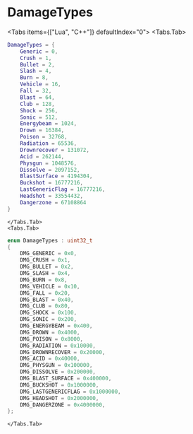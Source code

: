 
# DamageTypes

<Tabs items={["Lua", "C++"]} defaultIndex="0">
    <Tabs.Tab>
```lua
DamageTypes = {
    Generic = 0,
    Crush = 1,
    Bullet = 2,
    Slash = 4,
    Burn = 8,
    Vehicle = 16,
    Fall = 32,
    Blast = 64,
    Club = 128,
    Shock = 256,
    Sonic = 512,
    Energybeam = 1024,
    Drown = 16384,
    Poison = 32768,
    Radiation = 65536,
    Drownrecover = 131072,
    Acid = 262144,
    Physgun = 1048576,
    Dissolve = 2097152,
    BlastSurface = 4194304,
    Buckshot = 16777216,
    LastGenericFlag = 16777216,
    Headshot = 33554432,
    Dangerzone = 67108864
}
```
    </Tabs.Tab>
    <Tabs.Tab>
```cpp
enum DamageTypes : uint32_t
{
    DMG_GENERIC = 0x0,
    DMG_CRUSH = 0x1,
    DMG_BULLET = 0x2,
    DMG_SLASH = 0x4,
    DMG_BURN = 0x8,
    DMG_VEHICLE = 0x10,
    DMG_FALL = 0x20,
    DMG_BLAST = 0x40,
    DMG_CLUB = 0x80,
    DMG_SHOCK = 0x100,
    DMG_SONIC = 0x200,
    DMG_ENERGYBEAM = 0x400,
    DMG_DROWN = 0x4000,
    DMG_POISON = 0x8000,
    DMG_RADIATION = 0x10000,
    DMG_DROWNRECOVER = 0x20000,
    DMG_ACID = 0x40000,
    DMG_PHYSGUN = 0x100000,
    DMG_DISSOLVE = 0x200000,
    DMG_BLAST_SURFACE = 0x400000,
    DMG_BUCKSHOT = 0x1000000,
    DMG_LASTGENERICFLAG = 0x1000000,
    DMG_HEADSHOT = 0x2000000,
    DMG_DANGERZONE = 0x4000000,
};
```
    </Tabs.Tab>
</Tabs>